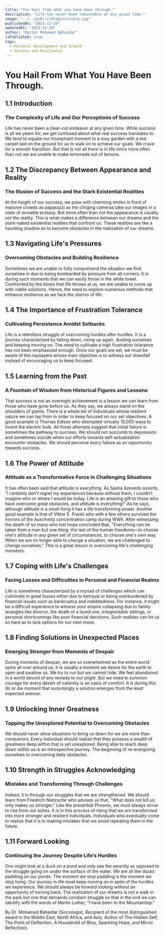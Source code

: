 ```yaml
---
title: "You hail from what you have been through."
description: "Life has never been reasonable at any given time."
image: "../../public/blogs/victory.jpg"
publishedAt: "2023-12-29"
updatedAt: "2023-12-29"
author: "Doctor Mohamed Bahaidar"
isPublished: true
tags:
  - Personal Development and Growth
  - Success and Resilience
---
```


# You Hail From What You Have Been Through.

## 1.1 Introduction

### The Complexity of Life and Our Perceptions of Success

Life has never been a clear-cut endeavor at any given time. While success is all we yearn for, we get confused about what real success translates to. We tend to equate our triumphant moment to a rosy garden with a red carpet laid on the ground for us to walk on to achieve our goals. We crave for a smooth transition. But that is not all there is in life since more often than not we are unable to make lemonade out of lemons.

## 1.2 The Discrepancy Between Appearance and Reality

### The Illusion of Success and the Stark Existential Realities

At the height of our success, we pose with charming smiles in front of massive crowds as paparazzi as the clinging cameras take our images in a state of enviable ecstasy. But more often than not the appearance is usually not the reality. This is what makes a difference between our dreams and the stark-naked existential realities that confront us. These realities are like a haunting shadow as to become obstacles in the realization of our dreams.

## 1.3 Navigating Life's Pressures

### Overcoming Obstacles and Building Resilience

Sometimes we are unable to fully comprehend the situation we find ourselves in due to being bombarded by pressure from all corners. It is during such moments that we can easily throw in the white towel. Confronted by the blows that life throws at us, we are unable to come up with viable solutions. Hence, the need to explore numerous methods that enhance resilience as we face the storms of life.

## 1.4 The Importance of Frustration Tolerance

### Cultivating Persistence Amidst Setbacks

Life is a relentless struggle of overcoming hurdles after hurdles. It is a journey characterized by falling down, rising up again, dusting ourselves and keeping moving on. The need to cultivate a high frustration tolerance has not been emphasized enough. Once our goals are set, we must be aware of the naysayers whose main objective is to witness our downfall instead of encouraging us to keep focused.

## 1.5 Learning from the Past

### A Fountain of Wisdom from Historical Figures and Lessons

That success is not an overnight achievement is a lesson we can learn from those who have gone before us. As they say, we always stand on the shoulders of giants. There is a whole list of individuals whose resilient nature we can tap from in order to keep focused on our set objectives. A good example is Thomas Edison who attempted virtually 10,000 ways to invent the electric bulb. All those attempts suggest that initial failure is sometimes the pathway to success. We should not succumb to depression and sometimes suicide when our efforts towards self-actualization encounter obstacles. We should perceive every failure as an opportunity towards success.

## 1.6 The Power of Attitude

### Attitude as a Transformative Force in Challenging Situations

It has often been said that attitude is everything. As Sasha Azevedo asserts, "I certainly don't regret my experiences because without them, I couldn't imagine who or where I would be today. Life is an amazing gift to those who have overcome great obstacles, and attitude is everything!" As he says, although attitude is a small thing it has a life transforming power. Another good example is that of Viktor E. Frankl who with a few others survived the horrors of the Auschwitz concentration camp during WWII. After witnessing the death of so many who lost hope concluded that, "Everything can be taken from a man but one thing: the last of the human freedoms—to choose one's attitude in any given set of circumstances, to choose one's own way. When we are no longer able to change a situation, we are challenged to change ourselves." This is a great lesson in overcoming life's challenging moments.

## 1.7 Coping with Life's Challenges

### Facing Losses and Difficulties in Personal and Financial Realms

Life is sometimes characterized by a myriad of challenges which can culminate in great losses either due to betrayal or being overburdened by financial issues such as bankruptcy and indebtedness. For instance, it might be a difficult experience to witness your empire collapsing due to family wrangles like divorce, the death of a loved one, irresponsible siblings, or personal shortcomings like poor financial decisions. Such realities can hit us so hard as to lack options for our next move.

## 1.8 Finding Solutions in Unexpected Places

### Emerging Stronger from Moments of Despair

During moments of despair, we are so overwhelmed as the entire world spins all over around us. It is usually a moment we desire for the earth to open and swallow us. We try to run but we cannot hide. We feel abandoned in a world devoid of any remedy to our plight. But we need to summon courage for every desert of calamity is an oasis of comfort. It is during this do or die moment that surprisingly a solution emerges from the least expected avenue.

## 1.9 Unlocking Inner Greatness

### Tapping the Unexplored Potential to Overcoming Obstacles

We should never allow situations to bring us down for we are more than conquerors. Every individual should realize that they possess a wealth of greatness deep within that is yet unexplored. Being able to reach deep down within us is an introspective journey. The beginning of re-energizing ourselves to overcoming daily obstacles.

## 1.10 Strength in Struggles Acknowledging

### Mistakes and Transforming Through Challenges

Indeed, it is through our struggles that we are strengthened. We should learn from Friedrich Nietzsche who advises us that, "What does not kill us, only makes us stronger." Like the proverbial Phoenix, we must always strive to rise from our ashes. It is in this process of rising that we are transformed into more stronger and resilient individuals. Individuals who eventually come to realize that it is in making mistakes that we avoid repeating them in the future.

## 1.11 Forward Looking

### Continuing the Journey Despite Life’s Hurdles

One might look at a duck on a pond and only see the serenity as opposed to the struggle going on under the surface of the water. We are all like ducks paddling on our ponds. The moment we stop paddling is the moment we stop living. Our journey in life must keep moving on in spite of the hurdles we experience. We should always be forward looking without an opportunity of turning back. The realization of our dreams is not a walk in the park but one that demands constant struggle so that in the end we can identify with the words of Martin Luther, "I have been to the Mountaintop."

By Dr. Mohamed Bahaidar (Sociologist, Recipient of the most distinguished award in the Middle East, North Africa, and Asia, Author of The Hidden Self, The Point of Deflection, A Household of Bliss, Sparkling Hope, and Mirror Reflection).
